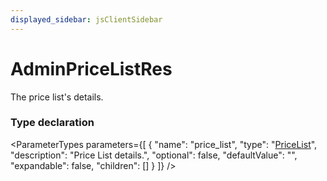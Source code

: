 ```yaml
---
displayed_sidebar: jsClientSidebar
---
```



# AdminPriceListRes

The price list's details.

### Type declaration

<ParameterTypes parameters={[
  {
    "name": "price_list",
    "type": "[PriceList](../classes/internal.PriceList.mdx)",
    "description": "Price List details.",
    "optional": false,
    "defaultValue": "",
    "expandable": false,
    "children": []
  }
]} />
